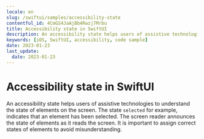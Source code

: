 ```yaml
---
locale: en
slug: /swiftui/samples/accessibility-state
contentful_id: 4CmGS4JaAjBb4Rwzj7Mrbu
title: Accessibility state in SwiftUI
description: An accessibility state helps users of assistive technologies to understand the state of elements on the screen.
keywords: [iOS, SwiftUI, accessibility, code sample]
date: 2023-01-23
last_update:
  date: 2023-01-23
---
```


# Accessibility state in SwiftUI

An accessibility state helps users of assistive technologies to understand the state of elements on the screen. The state `selected` for example, indicates that an element has been selected. The screen reader announces the state of elements as it reads the screen. It is important to assign correct states of elements to avoid misunderstanding.

<CodeSample id="accessibility-state" platform="swiftui" locale="en"/>
